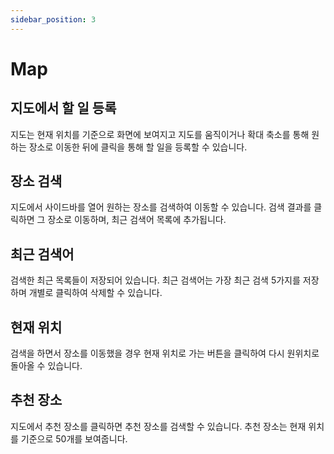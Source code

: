 ```yaml
---
sidebar_position: 3
---
```



# Map

## 지도에서 할 일 등록

<ReactPlayer playing controls url="/tutorial/addtodoinmap.mp4" />

지도는 현재 위치를 기준으로 화면에 보여지고 지도를 움직이거나 확대 축소를 통해 원하는 장소로 이동한 뒤에 클릭을 통해 할 일을 등록할 수 있습니다.

## 장소 검색

<ReactPlayer playing controls url="/tutorial/moveplace.mp4" />

지도에서 사이드바를 열어 원하는 장소를 검색하여 이동할 수 있습니다. 검색 결과를 클릭하면 그 장소로 이동하며, 최근 검색어 목록에 추가됩니다.

## 최근 검색어

<ReactPlayer playing controls url="/tutorial/recentsearch.mp4" />

검색한 최근 목록들이 저장되어 있습니다. 최근 검색어는 가장 최근 검색 5가지를 저장하며 개별로 클릭하여 삭제할 수 있습니다.

## 현재 위치

<ReactPlayer playing controls url="/tutorial/currentposition.mp4" />

검색을 하면서 장소를 이동했을 경우 현재 위치로 가는 버튼을 클릭하여 다시 원위치로 돌아올 수 있습니다.

## 추천 장소

<ReactPlayer playing controls url="/tutorial/recommendplace.mp4" />

지도에서 추천 장소를 클릭하면 추천 장소를 검색할 수 있습니다. 추천 장소는 현재 위치를 기준으로 50개를 보여줍니다.

